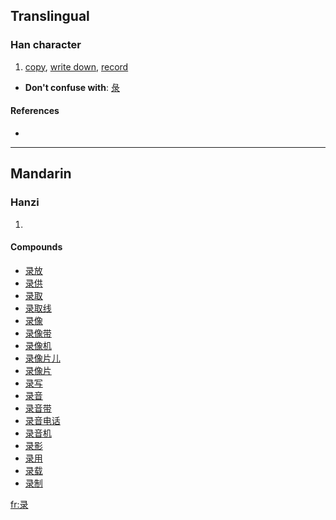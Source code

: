 {{also|錄|録}}
==Translingual==

===Han character===
{{Han char|rn=58|rad=彐|as=05|sn=8|four=|canj=弓一一水 (NMME)}}

# [[copy]], [[write down]], [[record]]

* '''Don't confuse with''': [[彔]]

====References====
* {{Han ref|kx=0362.111|hdz=20960.180|uh=5F55|ud=24405}}

----

==Mandarin==

===Hanzi===
{{cmn-hanzi|tra=[[錄]], [[録]]|pin=[[lù]] ([[lu4]])|wg=lu<sup>4</sup>}}

# {{defn|Mandarin}}

====Compounds====
* [[录放]]
* [[录供]]
* [[录取]]
* [[录取线]]
* [[录像]]
* [[录像带]]
* [[录像机]]
* [[录像片儿]]
* [[录像片]]
* [[录写]]
* [[录音]]
* [[录音带]]
* [[录音电话]]
* [[录音机]]
* [[录影]]
* [[录用]]
* [[录载]]
* [[录制]]

[[fr:录]]